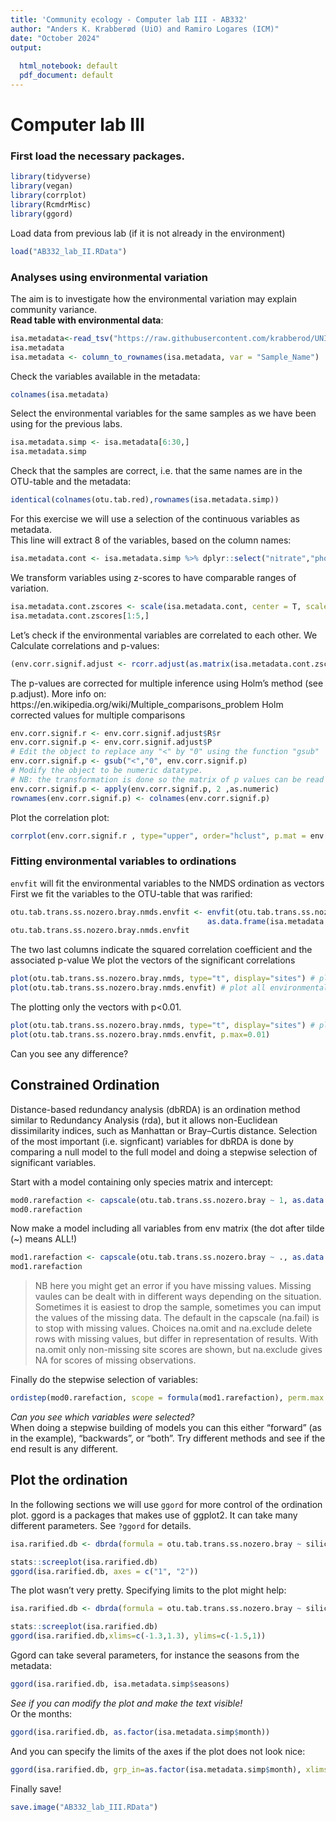 ```yaml
---
title: 'Community ecology - Computer lab III - AB332'
author: "Anders K. Krabberød (UiO) and Ramiro Logares (ICM)"
date: "October 2024"
output:
  
  html_notebook: default
  pdf_document: default
---
```


# Computer lab III

### First load the necessary packages.
```r
library(tidyverse)
library(vegan)
library(corrplot)
library(RcmdrMisc)
library(ggord)
```

Load data from previous lab (if it is not already in the environment)
```r
load("AB332_lab_II.RData")
```



### Analyses using environmental variation
The aim is to investigate how the environmental variation may explain community variance.  
**Read table with environmental data**:
```r
isa.metadata<-read_tsv("https://raw.githubusercontent.com/krabberod/UNIS_AB332_2024/main/computer_lab/data/AB332metadata_v3.txt")
isa.metadata
isa.metadata <- column_to_rownames(isa.metadata, var = "Sample_Name")
```
Check the variables available in the metadata:
```r
colnames(isa.metadata)
```


Select the environmental variables for the same samples as we have been using for the previous labs.
```r
isa.metadata.simp <- isa.metadata[6:30,]
isa.metadata.simp
```
Check that the samples are correct, i.e. that the same names are in the OTU-table and the metadata:
```r
identical(colnames(otu.tab.red),rownames(isa.metadata.simp))
```


For this exercise we will use a selection of the continuous variables as metadata.  
This line will extract 8 of the variables, based on the column names:  
```r
isa.metadata.cont <- isa.metadata.simp %>% dplyr::select("nitrate","phosphate","silicate","N_P","temp_25","sal_25","F_25","chla_GFF")
```

We transform variables using z-scores to have comparable ranges of variation.
```r
isa.metadata.cont.zscores <- scale(isa.metadata.cont, center = T, scale = T)
isa.metadata.cont.zscores[1:5,]
```

Let's check if the environmental variables are correlated to each other.
We Calculate correlations and p-values:
```r
(env.corr.signif.adjust <- rcorr.adjust(as.matrix(isa.metadata.cont.zscores)))

```

The p-values are corrected for multiple inference using Holm's method (see p.adjust).
More info on: https://en.wikipedia.org/wiki/Multiple_comparisons_problem
Holm corrected values for multiple comparisons
```r
env.corr.signif.r <- env.corr.signif.adjust$R$r
env.corr.signif.p <- env.corr.signif.adjust$P
# Edit the object to replace any "<" by "0" using the function "gsub"
env.corr.signif.p <- gsub("<","0", env.corr.signif.p)
# Modify the object to be numeric datatype.
# NB: the transformation is done so the matrix of p values can be read as numeric!
env.corr.signif.p <- apply(env.corr.signif.p, 2 ,as.numeric)
rownames(env.corr.signif.p) <- colnames(env.corr.signif.p)
```

Plot the correlation plot:
```r
corrplot(env.corr.signif.r , type="upper", order="hclust", p.mat = env.corr.signif.p, sig.level = 0.05,insig = "pch",hclust.method = c("average"), tl.cex= 0.8, tl.col="black", diag=F)
```
### Fitting environmental variables to ordinations
`envfit` will fit the environmental variables to the NMDS ordination as vectors  
First we fit the variables to the OTU-table that was rarified:  
```r

otu.tab.trans.ss.nozero.bray.nmds.envfit <- envfit(otu.tab.trans.ss.nozero.bray.nmds, 
                                            as.data.frame(isa.metadata.cont.zscores),  permu=999, na.rm=T, display ="sites")
otu.tab.trans.ss.nozero.bray.nmds.envfit

```


The two last columns indicate the squared correlation coefficient and the associated p-value
We plot the vectors of the significant correlations


```r
plot(otu.tab.trans.ss.nozero.bray.nmds, type="t", display="sites") # plot the samples
plot(otu.tab.trans.ss.nozero.bray.nmds.envfit) # plot all environmental vectors
```
The plotting only the vectors with p<0.01.
```r
plot(otu.tab.trans.ss.nozero.bray.nmds, type="t", display="sites") # plot the samples
plot(otu.tab.trans.ss.nozero.bray.nmds.envfit, p.max=0.01)
```
Can you see any difference?  


## Constrained Ordination
Distance-based redundancy analysis (dbRDA) is an ordination method similar to Redundancy Analysis (rda), but it allows non-Euclidean dissimilarity indices, such as Manhattan or Bray–Curtis distance.
Selection of the most important (i.e. signficant) variables for dbRDA is done by comparing a null model to the full model and doing a stepwise selection of significant variables.


Start with a model containing only species matrix and intercept:
```r
mod0.rarefaction <- capscale(otu.tab.trans.ss.nozero.bray ~ 1, as.data.frame(isa.metadata.cont.zscores))
mod0.rarefaction
```

Now make a model including all variables from env matrix (the dot after tilde (~) means ALL!)
```r
mod1.rarefaction <- capscale(otu.tab.trans.ss.nozero.bray ~ ., as.data.frame(isa.metadata.cont.zscores))
mod1.rarefaction
```
> NB here you might get an error if you have missing values. Missing vaules can be dealt with in different ways depending on the situation. Sometimes it is easiest to drop the sample, sometimes you can imput the values of the missing data. The default in the capscale (na.fail) is to stop with missing values. Choices na.omit and na.exclude delete rows with missing values, but differ in representation of results. With na.omit only non-missing site scores are shown, but na.exclude gives NA for scores of missing observations.

Finally do the stepwise selection of variables:
```r
ordistep(mod0.rarefaction, scope = formula(mod1.rarefaction), perm.max = 1000, direction="both")
```
*Can you see which variables were selected?*  
When doing a stepwise building of models you can this either "forward" (as in the example), "backwards", or "both". Try different methods and see if the end result is any different.


## Plot the ordination
In the following sections we will use `ggord` for more control of the ordination plot. ggord is a packages that makes use of ggplot2. It can take many different parameters. See `?ggord` for details.

```r
isa.rarified.db <- dbrda(formula = otu.tab.trans.ss.nozero.bray ~ silicate+temp_25+sal_25+F_25+phosphate, data = as.data.frame(isa.metadata.cont.zscores))

stats::screeplot(isa.rarified.db)
ggord(isa.rarified.db, axes = c("1", "2"))
```
The plot wasn't very pretty. Specifying limits to the plot might help:

```r
isa.rarified.db <- dbrda(formula = otu.tab.trans.ss.nozero.bray ~ silicate+temp_25+sal_25+F_25+phosphate, data = as.data.frame(isa.metadata.cont.zscores))

stats::screeplot(isa.rarified.db)
ggord(isa.rarified.db,xlims=c(-1.3,1.3), ylims=c(-1.5,1))
```


Ggord can take several parameters, for instance the seasons from the metadata:

```r
ggord(isa.rarified.db, isa.metadata.simp$seasons)
```
*See if you can modify the plot and make the text visible!*  
Or the months:

```r
ggord(isa.rarified.db, as.factor(isa.metadata.simp$month))
```
And you can specify the limits of the axes if the plot does not look nice:  
```r
ggord(isa.rarified.db, grp_in=as.factor(isa.metadata.simp$month), xlims=c(-1.3,1.3), ylims=c(-1.5,1.5))

```

<!-- # For those who need more:  -->
<!-- ## Constrained Correspondence Analyses (CCA) -->
<!-- - suitable for linear variables -->
<!-- Selection of the most important variables -->

<!-- ```{r} -->
<!-- mod0.cca.rarefaction <- cca(otu.tab.trans.ss.nozero ~ 1, as.data.frame(isa.metadata.cont.zscores)) # model containing only species matrix and intercept -->
<!-- mod1.cca.rarefaction <- cca(otu.tab.trans.ss.nozero ~ ., as.data.frame(isa.metadata.cont.zscores)) # # model including all variables from env matrix (the dot after tilde (~) means ALL!) -->
<!-- ordistep(mod0.cca.rarefaction, scope = formula(mod1.cca.rarefaction), perm.max = 1000, direction="forward") -->
<!-- ``` -->

<!-- Replace the variables in the formula below with the significant variables from the selection procedure. -->
<!-- ```{r} -->
<!-- isa.clr.cca<-cca(formula = otu.tab.trans.ss.nozero ~ chla_GFF+ silicate+ N_P, data = as.data.frame(isa.metadata.cont.zscores)) -->

<!-- stats::screeplot(isa.clr.cca) -->
<!-- ``` -->
<!-- PLotting with some examples of parameters that can be used to control the plot. Use `?ggord` if you want to learn more. -->

<!-- ```{r} -->
<!-- ggord(isa.clr.cca, obslab=T, addsize=0.2,xlims=c(-2.3,2.3), ylims=c(-4,3), -->
<!--       addcol="#2ca25f",txt=3, ext=1.2, labcol="#762a83",veccol="#762a83", size=2.6,alpha=0.7) -->
<!-- ``` -->


<!-- # Permanova -->
<!-- Analysis of variance using distance matrices — for partitioning distance matrices among sources of variation and fitting linear models (e.g., factors, polynomial regression) to distance matrices; uses a permutation test with pseudo-F ratios.   -->

<!-- ```{r} -->
<!-- adonis2(otu.tab.trans.ss.nozero~ silicate+temp_25+sal_25+F_25+phosphate, -->
<!--        data = as.data.frame(isa.metadata.cont.zscores), -->
<!--        method="bray", permutations=9999) -->
<!-- ``` -->


Finally save!
```r
save.image("AB332_lab_III.RData")
```
